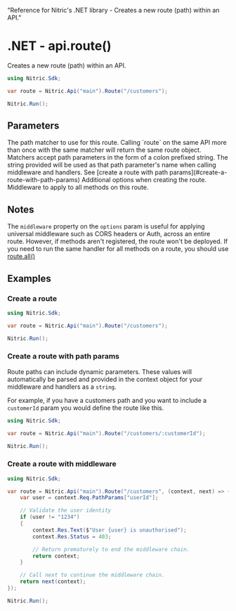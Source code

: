   "Reference for Nitric's .NET library - Creates a new route (path) within an API."

# .NET - api.route()

Creates a new route (path) within an API.

```csharp
using Nitric.Sdk;

var route = Nitric.Api("main").Route("/customers");

Nitric.Run();
```

## Parameters

<Properties>
  <Property name="match" type="string" required>
    The path matcher to use for this route. Calling `route` on the same API more
    than once with the same matcher will return the same route object. Matchers
    accept path parameters in the form of a colon prefixed string. The string
    provided will be used as that path parameter's name when calling middleware
    and handlers. See [create a route with path
    params](#create-a-route-with-path-params)
  </Property>
  <Property name="options" type="object">
    Additional options when creating the route.
    <Properties nested>
      <Property name="middleware" type="HttpMiddleware or HttpMiddleware[]">
        Middleware to apply to all methods on this route.
      </Property>
    </Properties>
  </Property>
</Properties>

## Notes

The `middleware` property on the `options` param is useful for applying universal middleware such as CORS headers or Auth, across an entire route. However, if methods aren't registered, the route won't be deployed. If you need to run the same handler for all methods on a route, you should use [route.all()](./api-route-all)

## Examples

### Create a route

```c#
using Nitric.Sdk;

var route = Nitric.Api("main").Route("/customers");

Nitric.Run();
```

### Create a route with path params

Route paths can include dynamic parameters. These values will automatically be parsed and provided in the context object for your middleware and handlers as a `string`.

For example, if you have a customers path and you want to include a `customerId` param you would define the route like this.

```c#
using Nitric.Sdk;

var route = Nitric.Api("main").Route("/customers/:customerId");

Nitric.Run();
```

### Create a route with middleware

```csharp
using Nitric.Sdk;

var route = Nitric.Api("main").Route("/customers", (context, next) => {
    var user = context.Req.PathParams["userId"];

    // Validate the user identity
    if (user != "1234")
    {
        context.Res.Text($"User {user} is unauthorised");
        context.Res.Status = 403;

        // Return prematurely to end the middleware chain.
        return context;
    }

    // Call next to continue the middleware chain.
    return next(context);
});

Nitric.Run();
```
